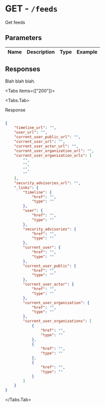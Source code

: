 
# GET - `/feeds`

Get feeds

## Parameters

| Name | Description | Type | Example |
| :---- | :---- | :---- | :---- |

## Responses

Blah blah blah.

<Tabs items={["200"]}>

<Tabs.Tab>

Response

```json

{
    "timeline_url": "",
    "user_url": "",
    "current_user_public_url": "",
    "current_user_url": "",
    "current_user_actor_url": "",
    "current_user_organization_url": "",
    "current_user_organization_urls": [
        "",
        "",
        "",
        ""
    ],
    "security_advisories_url": "",
    "_links": {
        "timeline": {
            "href": "",
            "type": ""
        },
        "user": {
            "href": "",
            "type": ""
        },
        "security_advisories": {
            "href": "",
            "type": ""
        },
        "current_user": {
            "href": "",
            "type": ""
        },
        "current_user_public": {
            "href": "",
            "type": ""
        },
        "current_user_actor": {
            "href": "",
            "type": ""
        },
        "current_user_organization": {
            "href": "",
            "type": ""
        },
        "current_user_organizations": [
            {
                "href": "",
                "type": ""
            },
            {
                "href": "",
                "type": ""
            },
            {
                "href": "",
                "type": ""
            }
        ]
    }
}

```

</Tabs.Tab>

</Tabs>